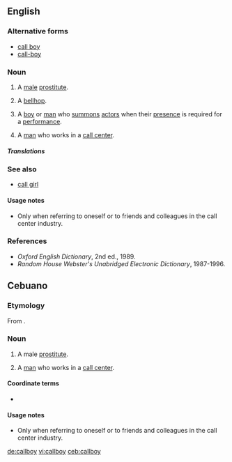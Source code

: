 ==English==

===Alternative forms===
* [[call boy]]
* [[call-boy]]

===Noun===
{{en-noun}}

# {{context|euphemistic|lang=en}} A [[male]] [[prostitute]].
# {{context|dated|lang=en}} A [[bellhop]].
# {{context|theater|lang=en}} A [[boy]] or [[man]] who [[summon]]s [[actor]]s when their [[presence]] is required for a [[performance]].
# {{label|ceb|Philippines|humorous}}  A [[man]] who works in a [[call center]]. {{qualifier|see usage notes}}

=====Translations=====
{{trans-top|a boy or man who summons actors}}
{{trans-mid}}
{{trans-bottom}}

===See also===
* [[call girl]]

====Usage notes====
* Only when referring to oneself or to friends and colleagues in the call center industry. 

===References===
* ''Oxford English Dictionary'', 2nd ed., 1989.
* ''Random House Webster's Unabridged Electronic Dictionary'', 1987-1996.

==Cebuano==

===Etymology===
From {{etyl|en|ceb}} {{m|en|callboy}}.

===Noun===
{{head|ceb|noun}}

# A male [[prostitute]].
# {{label|ceb|humorous}} A [[man]] who works in a [[call center]]. {{qualifier|see usage notes}}

====Coordinate terms====

* {{l|ceb|callgirl}}

====Usage notes====
* Only when referring to oneself or to friends and colleagues in the call center industry. 

[[de:callboy]]
[[vi:callboy]]
[[ceb:callboy]]
